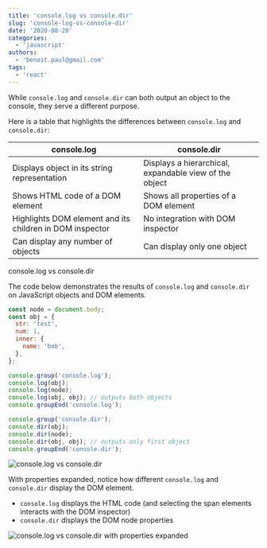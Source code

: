```yaml
---
title: 'console.log vs console.dir'
slug: 'console-log-vs-console-dir'
date: '2020-08-20'
categories:
  - 'javascript'
authors:
  - 'benoit.paul@gmail.com'
tags:
  - 'react'
---
```


While `console.log` and `console.dir` can both output an object to the console, they serve a different purpose.

Here is a table that highlights the differences between `console.log` and `console.dir`:

| console.log                                              | console.dir                                            |
| -------------------------------------------------------- | ------------------------------------------------------ |
| Displays object in its string representation             | Displays a hierarchical, expandable view of the object |
| Shows HTML code of a DOM element                         | Shows all properties of a DOM element                  |
| Highlights DOM element and its children in DOM inspector | No integration with DOM inspector                      |
| Can display any number of objects                        | Can display only one object                            |

console.log vs console.dir

The code below demonstrates the results of `console.log` and `console.dir` on JavaScript objects and DOM elements.

```javascript
const node = document.body;
const obj = {
  str: 'test',
  num: 1,
  inner: {
    name: 'bob',
  },
};

console.group('console.log');
console.log(obj);
console.log(node);
console.log(obj, obj); // outputs both objects
console.groupEnd('console.log');

console.group('console.dir');
console.dir(obj);
console.dir(node);
console.dir(obj, obj); // outputs only first object
console.groupEnd('console.dir');
```

![console.log vs console.dir](images/console-log-vs-console-dir.png)

With properties expanded, notice how different `console.log` and `console.dir` display the DOM element.

- `console.log` displays the HTML code (and selecting the span elements interacts with the DOM inspector)
- `console.dir` displays the DOM node properties

![console.log vs console.dir with properties expanded](images/console-log-vs-console-dir-expanded.png)
